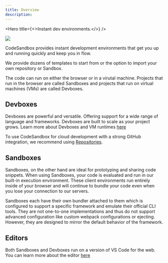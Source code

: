 ```yaml
---
title: Overview
description:
---
```



<Hero 
  title={<>Instant dev environments.</>}
/>

![](./images/cover-projects.jpg)

CodeSandbox provides instant development environments that get you up and running quickly and keep you in flow.

We provide dozens of templates to start from or the option to import your own repository or Sandbox.

The code can run on either the browser or in a virutal machine. Projects that run in the browser are called Sandboxes and projects that run on virtual machines (VMs) are called Devboxes.

## Devboxes

Devboxes are powerful and versatile. Offering support for a wide range of language and frameworks. Devboxes are built to scale as your project grows. Learn more about Devboxes and VM runtimes [here](/learn/devboxes/overview)

To use CodeSandbox for cloud development with a strong GitHub integration, we recommend using [Repositories](/learn/repositories/overview).

## Sandboxes

Sandboxes, on the other hand are ideal for prototyping and sharing code snippets.
When using Sandboxes, your code is evaluated and run in our built-in execution environment. These client environments run entirely inside of your browser and will continue to bundle your code even when you lose your connection to our servers.

Sandboxes each have their own bundler attached to them which is configured to support a specific framework and emulate their official CLI tools. They are not one-to-one implementations and thus do not support advanced configuration like custom webpack configurations or ejecting. However, they are designed to mirror the default behavior of the framework.

## Editors

Both Sandboxes and Devboxes run on a version of VS Code for the web. You can learn more about the editor [here](/learn/editors/overview)
